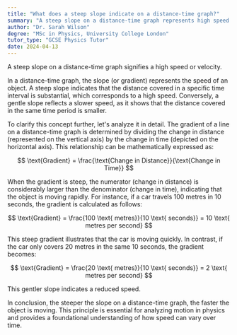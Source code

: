 ```yaml
---
title: "What does a steep slope indicate on a distance-time graph?"
summary: "A steep slope on a distance-time graph represents high speed or velocity, indicating that an object is covering distance quickly over time."
author: "Dr. Sarah Wilson"
degree: "MSc in Physics, University College London"
tutor_type: "GCSE Physics Tutor"
date: 2024-04-13
---
```


A steep slope on a distance-time graph signifies a high speed or velocity.

In a distance-time graph, the slope (or gradient) represents the speed of an object. A steep slope indicates that the distance covered in a specific time interval is substantial, which corresponds to a high speed. Conversely, a gentle slope reflects a slower speed, as it shows that the distance covered in the same time period is smaller.

To clarify this concept further, let's analyze it in detail. The gradient of a line on a distance-time graph is determined by dividing the change in distance (represented on the vertical axis) by the change in time (depicted on the horizontal axis). This relationship can be mathematically expressed as:

$$ \text{Gradient} = \frac{\text{Change in Distance}}{\text{Change in Time}} $$

When the gradient is steep, the numerator (change in distance) is considerably larger than the denominator (change in time), indicating that the object is moving rapidly. For instance, if a car travels $100$ metres in $10$ seconds, the gradient is calculated as follows:

$$ \text{Gradient} = \frac{100 \text{ metres}}{10 \text{ seconds}} = 10 \text{ metres per second} $$

This steep gradient illustrates that the car is moving quickly. In contrast, if the car only covers $20$ metres in the same $10$ seconds, the gradient becomes:

$$ \text{Gradient} = \frac{20 \text{ metres}}{10 \text{ seconds}} = 2 \text{ metres per second} $$

This gentler slope indicates a reduced speed.

In conclusion, the steeper the slope on a distance-time graph, the faster the object is moving. This principle is essential for analyzing motion in physics and provides a foundational understanding of how speed can vary over time.
    